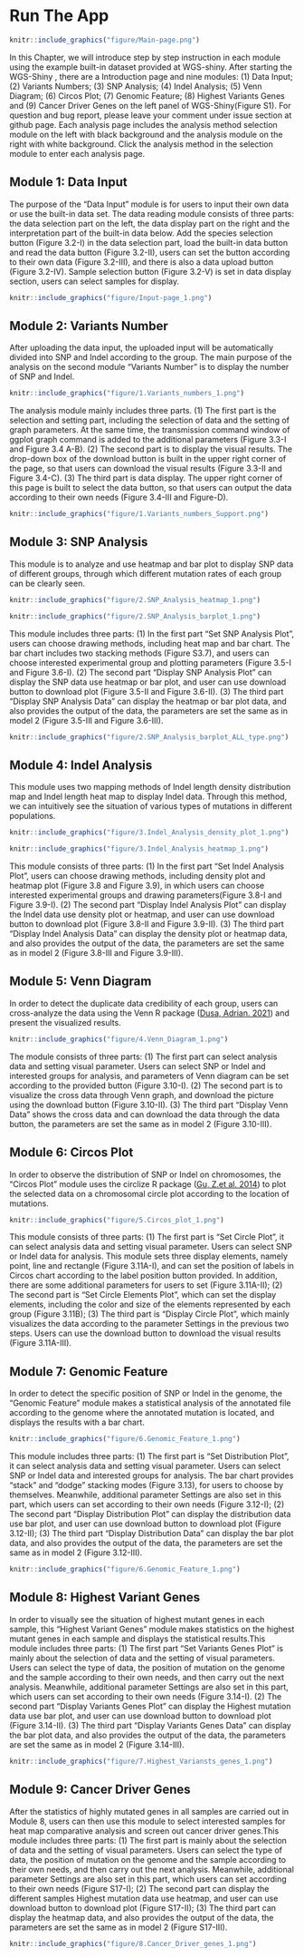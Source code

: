 # Run The App

```{r echo = F, fig.cap = "Main_Page", out.width="100%"}
knitr::include_graphics("figure/Main-page.png")
```

  In this Chapter, we will introduce step by step instruction in each module using the example built-in dataset provided at WGS-shiny. After starting the WGS-Shiny , there are a Introduction page and nine modules: (1) Data Input; (2) Variants Numbers; (3) SNP Analysis; (4) Indel Analysis; (5) Venn Diagram; (6) Circos Plot; (7) Genomic Feature; (8) Highest Variants Genes and (9) Cancer Driver Genes on the left panel of WGS-Shiny(Figure S1). For question and bug report, please leave your comment under issue section at github page. Each analysis page includes the analysis method selection module on the left with black background and the analysis module on the right with white background. Click the analysis method in the selection module to enter each analysis page.

## Module 1: Data Input

  The purpose of the "Data Input" module is for users to input their own data or use the built-in data set. The data reading module consists of three parts: the data selection part on the left, the data display part on the right and the interpretation part of the built-in data below. Add the species selection button (Figure 3.2-I) in the data selection part, load the built-in data  button and read the data button (Figure 3.2-II), users can set the button according to their own data (Figure 3.2-III), and there is also a data upload button (Figure 3.2-IV). Sample selection button (Figure 3.2-V) is set in data display section, users can select samples for display.

```{r echo = F, fig.cap = "Data_Input", out.width="100%",fig.align='center'}
knitr::include_graphics("figure/Input-page_1.png")
```

## Module 2: Variants Number

  After uploading the data input, the uploaded input will be automatically divided into SNP and Indel according to the group. The main purpose of the analysis on the second module “Variants Number” is to display the number of SNP and Indel. 
  
```{r echo = F, fig.cap = "Variants_number", out.width="100%",fig.align='center'}
knitr::include_graphics("figure/1.Variants_numbers_1.png")
```

  The analysis module mainly includes three parts. (1) The first part is the selection and setting part, including the selection of data and the setting of graph parameters. At the same time, the transmission command window of ggplot graph command is added to the additional parameters (Figure 3.3-I and Figure 3.4 A-B). (2) The second part is to display the visual results. The drop-down box of the download button is built in the upper right corner of the page, so that users can download the visual results (Figure 3.3-II and Figure 3.4-C). (3) The third part is data display. The upper right corner of this page is built to select the data button, so that users can output the data according to their own needs (Figure 3.4-III and Figure-D).
  
```{r echo = F, fig.cap = "Variants_number_Elements", out.width="100%",fig.align='center'}
knitr::include_graphics("figure/1.Variants_numbers_Support.png")
```

## Module 3: SNP Analysis

  This module is to analyze and use heatmap and bar plot to display SNP data of different groups, through which different mutation rates of each group can be clearly seen.
  
```{r echo = F, fig.cap = "SNP_Analysis_heatmap", out.width="100%",fig.align='center'}
knitr::include_graphics("figure/2.SNP_Analysis_heatmap_1.png")
```

```{r echo = F, fig.cap = "SNP_Analysis_Barplot", out.width="100%",fig.align='center'}
knitr::include_graphics("figure/2.SNP_Analysis_barplot_1.png")
```
  
  This module includes three parts: (1) In the first part “Set SNP Analysis Plot”, users can choose drawing methods, including heat map and bar chart. The bar chart includes two stacking methods (Figure S3.7), and users can choose interested experimental group and plotting parameters (Figure 3.5-I and Figure 3.6-I). (2) The second part “Display SNP Analysis Plot” can display the SNP data use heatmap or bar plot, and user can use download button to download plot (Figure 3.5-II and Figure 3.6-II). (3) The third part “Display SNP Analysis Data” can display the heatmap or bar plot data, and also provides the output of the data, the parameters are set the same as in model 2 (Figure 3.5-III and Figure 3.6-III).

```{r echo = F, fig.cap = "SNP_Analysis_Barpolot_type", out.width="100%",fig.align='center'}
knitr::include_graphics("figure/2.SNP_Analysis_barplot_ALL_type.png")
```

## Module 4: Indel Analysis
  
  This module uses two mapping methods of Indel length density distribution map and Indel length heat map to display Indel data. Through this method, we can intuitively see the situation of various types of mutations in different populations.
  
```{r echo = F, fig.cap = "Indel_Analysis_density_plot", out.width="100%",fig.align='center'}
knitr::include_graphics("figure/3.Indel_Analysis_density_plot_1.png")
```

```{r echo = F, fig.cap = "Indel_Analysis_heatmap_plot", out.width="100%",fig.align='center'}
knitr::include_graphics("figure/3.Indel_Analysis_heatmap_1.png")
```

  This module consists of three parts: (1) In the first part “Set Indel Analysis Plot”, users can choose drawing methods, including density plot and heatmap plot (Figure 3.8 and Figure 3.9), in which users can choose interested experimental groups and drawing parameters(Figure 3.8-I and Figure 3.9-I). (2) The second part “Display Indel Analysis Plot” can display the Indel data use density plot or heatmap, and user can use download button to download plot (Figure 3.8-II and Figure 3.9-II). (3) The third part “Display Indel Analysis Data” can display the density plot or heatmap data, and also provides the output of the data, the parameters are set the same as in model 2 (Figure 3.8-III and Figure 3.9-III).

## Module 5: Venn Diagram
  
  In order to detect the duplicate data credibility of each group, users can cross-analyze the data using the Venn R package ([Dusa, Adrian. 2021](references.html#ref12)) and present the visualized results.
  
```{r echo = F, fig.cap = "Venn_Diagram", out.width="100%",fig.align='center'}
knitr::include_graphics("figure/4.Venn_Diagram_1.png")
```
  
  The module consists of three parts: (1) The first part can select analysis data and setting visual parameter. Users can select SNP or Indel and interested groups for analysis, and parameters of Venn diagram can be set according to the provided button (Figure 3.10-I). (2) The second part  is to visualize the cross data through Venn graph, and download the picture using the download button (Figure 3.10-II). (3) The third part "Display Venn Data" shows the cross data and can download the data through the data button, the parameters are set the same as in model 2 (Figure 3.10-III).
  
## Module 6: Circos Plot

  In order to observe the distribution of SNP or Indel on chromosomes, the “Circos Plot” module uses the circlize R package ([Gu, Z.et al. 2014](references.html#ref13)) to plot the selected data on a chromosomal circle plot according to the location of mutations. 
  
```{r echo = F, fig.cap = "Circos_Plot", out.width="100%",fig.align='center'}
knitr::include_graphics("figure/5.Circos_plot_1.png")
```

  This module consists of three parts: (1) The first part is “Set Circle Plot”, it can select analysis data and setting visual parameter. Users can select SNP or Indel data for analysis. This module sets three display elements, namely point, line and rectangle (Figure 3.11A-I), and can set the position of labels in Circos chart according to the label position button provided. In addition, there are some additional parameters for users to set (Figure 3.11A-II); (2) The second part is “Set Circle Elements Plot”, which can set the display elements, including the color and size of the elements represented by each group (Figure 3.11B); (3) The third part is “Display Circle Plot”, which mainly visualizes the data according to the parameter Settings in the previous two steps. Users can use the download button to download the visual results (Figure 3.11A-III).

## Module 7: Genomic Feature

  In order to detect the specific position of SNP or Indel in the genome, the “Genomic Feature” module makes a statistical analysis of the annotated file according to the genome where the annotated mutation is located, and displays the results with a bar chart.
  
```{r echo = F, fig.cap = "Genomic_Feature", out.width="100%",fig.align='center'}
knitr::include_graphics("figure/6.Genomic_Feature_1.png")
```
  
  This module includes three parts: (1) The first part is “Set Distribution Plot”, it can select analysis data and setting visual parameter. Users can select SNP or Indel data and interested groups for analysis. The bar chart provides "stack" and "dodge" stacking modes (Figure 3.13), for users to choose by themselves. Meanwhile, additional parameter Settings are also set in this part, which users can set according to their own needs (Figure 3.12-I); (2) The second part “Display Distribution Plot” can display the distribution data use bar plot, and user can use download button to download plot (Figure 3.12-II); (3) The third part “Display Distribution Data” can display the bar plot data, and also provides the output of the data, the parameters are set the same as in model 2 (Figure 3.12-III).
  
```{r echo = F, fig.cap = "Genomic_Feature_All_type", out.width="100%",fig.align='center'}
knitr::include_graphics("figure/6.Genomic_Feature_1.png")
```

## Module 8: Highest Variant Genes
  
  In order to visually see the situation of highest mutant genes in each sample, this "Highest Variant Genes" module makes statistics on the highest mutant genes in each sample and displays the statistical results.This module includes three parts: (1) The first part “Set Variants Genes Plot” is mainly about the selection of data and the setting of visual parameters. Users can select the type of data, the position of mutation on the genome and the sample according to their own needs, and then carry out the next analysis. Meanwhile, additional parameter Settings are also set in this part, which users can set according to their own needs (Figure 3.14-I). (2) The second part “Display Variants Genes Plot” can display the Highest mutation data use bar plot, and user can use download button to download plot (Figure 3.14-II). (3) The third part “Display Variants Genes Data” can display the bar plot data, and also provides the output of the data, the parameters are set the same as in model 2 (Figure 3.14-III).
  
```{r echo = F, fig.cap = "Highest_Variants_Genes", out.width="100%",fig.align='center'}
knitr::include_graphics("figure/7.Highest_Variansts_genes_1.png")
```

## Module 9: Cancer Driver Genes

  After the statistics of highly mutated genes in all samples are carried out in Module 8, users can then use this module to select interested samples for heat map comparative analysis and screen out cancer driver genes.This module includes three parts: (1) The first part is mainly about the selection of data and the setting of visual parameters. Users can select the type of data, the position of mutation on the genome and the sample according to their own needs, and then carry out the next analysis. Meanwhile, additional parameter Settings are also set in this part, which users can set according to their own needs (Figure S17-I); (2) The second part can display the different samples Highest mutation data use heatmap, and user can use download button to download plot (Figure S17-II); (3) The third part can display the heatmap data, and also provides the output of the data, the parameters are set the same as in model 2 (Figure S17-III). 

```{r echo = F, fig.cap = "Cancer_Dirver_Genes", out.width="100%",fig.align='center'}
knitr::include_graphics("figure/8.Cancer_Driver_genes_1.png")
``` 
  
  
  

